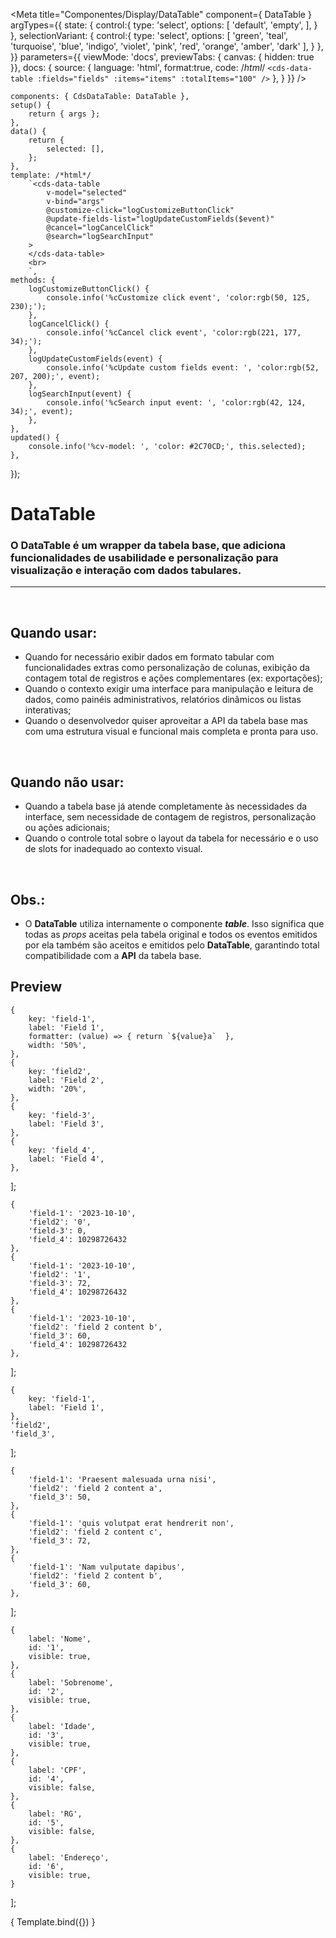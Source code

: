 
<Meta
	title="Componentes/Display/DataTable"
	component={ DataTable }
	argTypes={{
		state: {
			control:{
				type: 'select',
				options: [
					'default',
					'empty',
				],
			}
		},
		selectionVariant: {
			control:{
				type: 'select',
				options: [
					'green',
					'teal',
					'turquoise',
					'blue',
					'indigo',
					'violet',
					'pink',
					'red',
					'orange',
					'amber',
					'dark'
				],
			}
		},
	}}
	parameters={{
		viewMode: 'docs',
		previewTabs: { canvas: { hidden: true }},
		docs: {
			source: {
				language: 'html',
				format:true,
				code: /*html*/
`<cds-data-table
	:fields="fields"
	:items="items"
	:totalItems="100"
/>`
			},
		}
	}}
/>

	components: { CdsDataTable: DataTable },
	setup() {
		return { args };
	},
	data() {
		return {
			selected: [],
		};
	},
	template: /*html*/
		`<cds-data-table
			v-model="selected"
			v-bind="args"
			@customize-click="logCustomizeButtonClick"
			@update-fields-list="logUpdateCustomFields($event)"
			@cancel="logCancelClick"
			@search="logSearchInput"
		>
		</cds-data-table>
		<br>
		`,
	methods: {
		logCustomizeButtonClick() {
			console.info('%cCustomize click event', 'color:rgb(50, 125, 230);');
		},
		logCancelClick() {
			console.info('%cCancel click event', 'color:rgb(221, 177, 34);');
		},
		logUpdateCustomFields(event) {
			console.info('%cUpdate custom fields event: ', 'color:rgb(52, 207, 200);', event);
		},
		logSearchInput(event) {
			console.info('%cSearch input event: ', 'color:rgb(42, 124, 34);', event);
		},
	},
	updated() {
		console.info('%cv-model: ', 'color: #2C70CD;', this.selected);
	},
});

# DataTable

### O DataTable é um wrapper da tabela base, que adiciona funcionalidades de usabilidade e personalização para visualização e interação com dados tabulares.
---
<br />

## Quando usar:
- Quando for necessário exibir dados em formato tabular com funcionalidades extras como personalização de colunas, exibição da contagem total de registros e ações complementares (ex: exportações);
- Quando o contexto exigir uma interface para manipulação e leitura de dados, como painéis administrativos, relatórios dinâmicos ou listas interativas;
- Quando o desenvolvedor quiser aproveitar a API da tabela base mas com uma estrutura visual e funcional mais completa e pronta para uso.

<br />

## Quando não usar:
- Quando a tabela base já atende completamente às necessidades da interface, sem necessidade de contagem de registros, personalização ou ações adicionais;
- Quando o controle total sobre o layout da tabela for necessário e o uso de slots for inadequado ao contexto visual.

<br />

## Obs.:
- O **DataTable** utiliza internamente o componente **_table_**. Isso significa que todas as _props_ aceitas pela tabela original e todos os eventos emitidos por ela também são aceitos e emitidos pelo **DataTable**, garantindo total compatibilidade com a **API** da tabela base.

## Preview

	{
		key: 'field-1',
		label: 'Field 1',
		formatter: (value) => { return `${value}a`  },
		width: '50%',
	},
	{
		key: 'field2',
		label: 'Field 2',
		width: '20%',
	},
	{
		key: 'field-3',
		label: 'Field 3',
	},
	{
		key: 'field_4',
		label: 'Field 4',
	},
];

	{
		'field-1': '2023-10-10',
		'field2': '0',
		'field-3': 0,
		'field_4': 10298726432
	},
	{
		'field-1': '2023-10-10',
		'field2': '1',
		'field-3': 72,
		'field_4': 10298726432
	},
	{
		'field-1': '2023-10-10',
		'field2': 'field 2 content b',
		'field_3': 60,
		'field_4': 10298726432
	},
];


	{
		key: 'field-1',
		label: 'Field 1',
	},
	'field2',
	'field_3',
];

	{
		'field-1': 'Praesent malesuada urna nisi',
		'field2': 'field 2 content a',
		'field_3': 50,
	},
	{
		'field-1': 'quis volutpat erat hendrerit non',
		'field2': 'field 2 content c',
		'field_3': 72,
	},
	{
		'field-1': 'Nam vulputate dapibus',
		'field2': 'field 2 content b',
		'field_3': 60,
	},
];

	{
		label: 'Nome',
		id: '1',
		visible: true,
	},
	{
		label: 'Sobrenome',
		id: '2',
		visible: true,
	},
	{
		label: 'Idade',
		id: '3',
		visible: true,
	},
	{
		label: 'CPF',
		id: '4',
		visible: false,
	},
	{
		label: 'RG',
		id: '5',
		visible: false,
	},
	{
		label: 'Endereço',
		id: '6',
		visible: true,
	}
];

<Canvas>
	<Story
		name="DataTable"
		args={{
			fields,
			items,
			fixedHeader: true,
			allowSelection: true,
			selectionVariant: 'green',
			totalItems: 100,
			customFieldsList: customFields,
			minVisibleFields: 1,
			maxVisibleFields: 0,
			state: 'default',
		}}
	>
		{ Template.bind({}) }
	</Story>
</Canvas>

<ArgsTable story="DataTable" />
